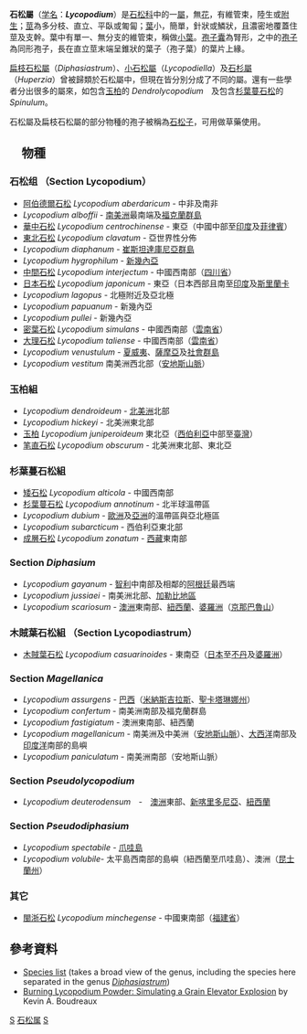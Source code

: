 {{Automatic Taxobox
| taxon = Lycopodium
| image = Lycopodium annotinum1.jpg
| image_caption = [[杉葉蔓石松|杉葉蔓石松]] ''Lycopodium annotinum''
| authority = L. 
| subdivision_ranks = 種
| subdivision = 見文中
}}
'''石松屬'''（[[学名|学名]]：'''''Lycopodium'''''）是[[石松科|石松科]]中的一[[屬|屬]]，無[[花|花]]，有維管束，陸生或[[附生|附生]]；[[莖|莖]]為多分枝、直立、平臥或匍匐；[[葉|葉]]小，簡單，針狀或鱗狀，且濃密地覆蓋住莖及支幹。葉中有單一、無分支的維管束，稱做[[小葉|小葉]]。[[孢子囊|孢子囊]]為腎形，之中的[[孢子|孢子]]為同形孢子，長在直立莖末端呈錐狀的葉子（孢子葉）的葉片上緣。

[[扁枝石松屬|扁枝石松屬]]（''Diphasiastrum''）、[[小石松屬|小石松屬]]（''Lycopodiella''）及[[石杉屬|石杉屬]]（''Huperzia''）曾被歸類於石松屬中，但現在皆分別分成了不同的屬。還有一些學者分出很多的屬來，如包含[[玉柏|玉柏]]的 ''Dendrolycopodium''　及包含[[杉葉蔓石松|杉葉蔓石松]]的 ''Spinulum''。

石松屬及扁枝石松屬的部分物種的孢子被稱為[[石松子|石松子]]，可用做草藥使用。

==　物種 ==

=== 石松组 （Section Lycopodium） ===
*[[阿伯德爾石松|阿伯德爾石松]] ''Lycopodium aberdaricum'' - 中非及南非
*''Lycopodium alboffii'' - [[南美洲|南美洲]]最南端及[[福克蘭群島|福克蘭群島]]
*[[華中石松|華中石松]] ''Lycopodium centrochinense'' - 東亞（中國中部至[[印度|印度]]及[[菲律賓|菲律賓]]）
*[[東北石松|東北石松]] ''Lycopodium clavatum'' - 亞世界性分佈
*''Lycopodium diaphanum'' - [[崔斯坦達庫尼亞群島|崔斯坦達庫尼亞群島]]
*''Lycopodium hygrophilum'' - [[新幾內亞|新幾內亞]]
*[[中間石松|中間石松]] ''Lycopodium interjectum'' - 中國西南部（[[四川省|四川省]]）
*[[日本石松|日本石松]] ''Lycopodium japonicum'' - 東亞（日本西部且南至[[印度|印度]]及[[斯里蘭卡|斯里蘭卡]]
*''Lycopodium lagopus'' - 北極附近及亞北極
*''Lycopodium papuanum'' - 新幾內亞
*''Lycopodium pullei'' - 新幾內亞
*[[密葉石松|密葉石松]] ''Lycopodium simulans'' - 中國西南部（[[雲南省|雲南省]]）
*[[大理石松|大理石松]] ''Lycopodium taliense'' - 中國西南部（[[雲南省|雲南省]]）
*''Lycopodium venustulum'' - [[夏威夷|夏威夷]]、[[薩摩亞|薩摩亞]]及[[社會群島|社會群島]]
*''Lycopodium vestitum'' 南美洲西北部（[[安地斯山脈|安地斯山脈]]）

=== 玉柏組 ===
*''Lycopodium dendroideum'' - [[北美洲|北美洲]]北部
*''Lycopodium hickeyi'' - 北美洲東北部
*[[玉柏|玉柏]] ''Lycopodium juniperoideum'' 東北亞（[[西伯利亞|西伯利亞]]中部至[[臺灣|臺灣]]）
*[[笔直石松|笔直石松]] ''Lycopodium obscurum'' - 北美洲東北部、東北亞

=== 杉葉蔓石松組 ===
*[[矮石松|矮石松]] ''Lycopodium alticola'' - 中國西南部
*[[杉葉蔓石松|杉葉蔓石松]] ''Lycopodium annotinum'' - 北半球溫帶區
*''Lycopodium dubium'' - [[歐洲|歐洲]]及[[亞洲|亞洲]]的溫帶區與亞北極區
*''Lycopodium subarcticum'' - 西伯利亞東北部
*[[成層石松|成層石松]] ''Lycopodium zonatum'' - [[西藏|西藏]]東南部

===Section ''Diphasium''===
*''Lycopodium gayanum'' - [[智利|智利]]中南部及相鄰的[[阿根廷|阿根廷]]最西端
*''Lycopodium jussiaei'' - 南美洲北部、[[加勒比地區|加勒比地區]]
*''Lycopodium scariosum'' - [[澳洲|澳洲]]東南部、[[紐西蘭|紐西蘭]]、[[婆羅洲|婆羅洲]]（[[京那巴魯山|京那巴魯山]]）

=== 木賊葉石松組 （Section Lycopodiastrum）===
*[[木賊葉石松|木賊葉石松]] ''Lycopodium casuarinoides'' - 東南亞（[[日本|日本]]至[[不丹|不丹]]及[[婆羅洲|婆羅洲]]）

===Section ''Magellanica''===
*''Lycopodium assurgens'' - [[巴西|巴西]]（[[米納斯吉拉斯|米納斯吉拉斯]]、[[聖卡塔琳娜州|聖卡塔琳娜州]]）
*''Lycopodium confertum'' - 南美洲南部及福克蘭群島
*''Lycopodium fastigiatum'' - 澳洲東南部、紐西蘭
*''Lycopodium magellanicum'' - 南美洲及中美洲（[[安地斯山脈|安地斯山脈]]）、[[大西洋|大西洋]]南部及[[印度洋|印度洋]]南部的島嶼
*''Lycopodium paniculatum'' - 南美洲南部（安地斯山脈）

===Section ''Pseudolycopodium''===
*''Lycopodium deuterodensum''　-　[[澳洲|澳洲]]東部、[[新喀里多尼亞|新喀里多尼亞]]、[[紐西蘭|紐西蘭]]

===Section ''Pseudodiphasium''===
*''Lycopodium spectabile'' - [[爪哇島|爪哇島]]
*''Lycopodium volubile''- 太平島西南部的島嶼（紐西蘭至爪哇島）、澳洲（[[昆士蘭州|昆士蘭州]]）

=== 其它 ===
*[[閩浙石松|閩浙石松]] ''Lycopodium minchegense'' - 中國東南部（[[福建省|福建省]]）

== 參考資料 ==
<references/>
*[https://web.archive.org/web/20090227101620/http://homepages.caverock.net.nz/~bj/fern/lycopodium.htm Species list] (takes a broad view of the genus, including the species here separated in the genus ''[[Diphasiastrum|Diphasiastrum]]'')
*[http://www.angelo.edu/faculty/kboudrea/demos/lycopodium/lycopodium.htm Burning Lycopodium Powder: Simulating a Grain Elevator Explosion] {{Wayback|url=http://www.angelo.edu/faculty/kboudrea/demos/lycopodium/lycopodium.htm |date=20120204172540 }} by Kevin A. Boudreaux
{{Taxonbar|from=Q624488}}

[[Category:石松門|S]]
[[Category:石松属|]]
[[Category:卡尔·林奈命名的生物分类|S]]